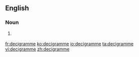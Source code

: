 ==English==

===Noun===
{{en-noun}}

# {{British}} {{alternative spelling of|decigram}}

[[fr:decigramme]]
[[ko:decigramme]]
[[io:decigramme]]
[[ta:decigramme]]
[[vi:decigramme]]
[[zh:decigramme]]